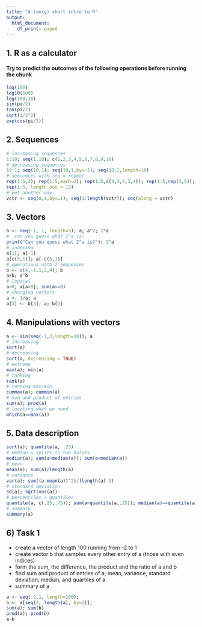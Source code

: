 ```yaml
---
title: "A (very) short intro to R"
output:
  html_document:
    df_print: paged
---
```


## 1. R as a calculator

#### Try to predict the outcomes of the following operations before running the chunk

```r
log(100)
log10(100)
log(100,10)
sin(pi/2) 
tan(pi/2)
sqrt(1/2^2)
exp(cos(pi/2))
```

## 2. Sequences

```r
# increasing sequences
1:10; seq(1,10); c(1,2,3,4,5,6,7,8,9,10)       
# decreasing sequences
10:1; seq(10,1); seq(10,1,by=-1); seq(10,1,length=10)                        
# sequences with rep = repeat
rep(1:5,3); rep(1:5,each=3); rep(1:5,c(4,3,4,3,4)); rep(1:5,rep(3,5));
rep(1:5, length.out = 13)
# yet another way
vctr <- seq(0,1,by=.1); seq(1:length(vctr)); seq(along = vctr)
```

## 3. Vectors

```r
a <- seq(-1, 1, length=5); a; a^2; 2*a
#  can you guess what 2^a is?
print("Can you quess what 2^a is?"); 2^a
# indexing
a[1]; a[-1]
a[c(5,1)]; a[-c(5,1)]
# operations with 2 sequences
b <- c(4,-1,1,2,4); b
a+b; a^b
# logical 
a>0; a[a>0]; sum(a<=0)
# changing vectors
a <- 1/a; a
a[3] <- b[3]; a; b[3]
```

## 4. Manipulations with vectors

```r
a <- sin(seq(-1,3,length=10)); a
# increasing
sort(a)
# decreasing
sort(a, decreasing = TRUE)
# extreme 
max(a); min(a)
# ranking
rank(a)
# running max/min
cummax(a); cummin(a)
# sum and product of entries
sum(a); prod(a)
# locating what we need
which(a==max(a))
```

## 5. Data description

```r
sort(a); quantile(a, .25)
# median = splits in two halves
median(a); sum(a>median(a)); sum(a<median(a))
# mean
mean(a); sum(a)/length(a)
# variance
var(a); sum((a-mean(a))^2)/(length(a)-1)
# standard deviation
sd(a); sqrt(var(a))
# percentiles = quantiles
quantile(a, c(.25,.75)); sum(a<quantile(a,.25)); median(a)==quantile(a,.5)
# summary
summary(a)
```

## 6) Task 1

-   create a vector of length 100 running from -2 to 1
-   create vector b that samples every other entry of a (those with even indices)
-   form the sum, the difference, the product and the ratio of a and b
-   find sum and product of entries of a; mean, variance, standard deviation, median, and quartiles of a
-   summary of a

```r
a <- seq(-2,1, length=100);
b <- a[seq(2, length(a), by=2)];
sum(a); sum(b)
prod(a); prod(b)
a-b

```
